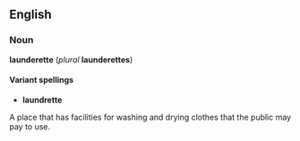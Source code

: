 ==English==
===Noun===
'''launderette''' (''plural'' '''launderettes''')

====Variant spellings====
*'''laundrette'''

A place that has facilities for washing and drying clothes that the public may pay to use.
<!--Moved from Laundromat, although this does not add much to the definition:
[[coin-operated]] [[washing machine]]s, [[dryer]]s, and sometimes [[ironing]] or pressing machines for washing [[clothing]] and household [[cloth]] items; 

In the ''US'', a distinction is made between a laundromat, which is a business enterprise, and [[laundry]] facilities provided at [[apartment]] houses and [[mobile home]] parks. The latter are smaller and usually not open to the public.
-->